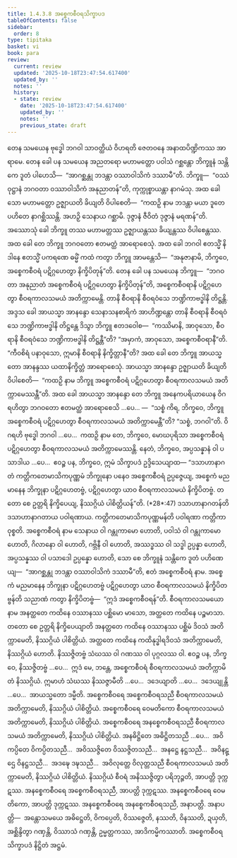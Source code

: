 ```yaml
---
title: 1.4.3.8 အစ္စေကစီဝရသိက္ခာပဒ
tableOfContents: false
sidebar:
  order: 8
type: tipitaka
basket: vi
book: para
review:
  current: review
  updated: '2025-10-18T23:47:54.617400'
  updated_by: ''
  notes: ''
  history:
  - state: review
    date: '2025-10-18T23:47:54.617400'
    updated_by: ''
    notes: ''
    previous_state: draft
---
```



<DynamicBreadcrumb />


<ReviewStatus review={frontmatter.review} showDetails={true} />

<HypothesisAnnotation frontmatter={frontmatter} />

<Division number="646" book="para" e="ch" v="1" p="374">

<Paragraph number="2385" book="para">
တေန သမယေန ဗုဒ္ဓေါ ဘဂဝါ သာဝတ္ထိယံ ဝိဟရတိ ဇေတဝနေ အနာထပိဏ္ဍိကဿ အာရာမေ. တေန ခေါ ပန သမယေန အညတရော မဟာမတ္တော ပဝါသံ ဂစ္ဆန္တော ဘိက္ခူနံ သန္တိကေ ဒူတံ ပါဟေသိ—  “အာဂစ္ဆန္တု ဘဒန္တာ ဝဿာဝါသိကံ ဒဿာမီ”တိ. ဘိက္ခူ—  “ဝဿံဝုဋ္ဌာနံ ဘဂဝတာ ဝဿာဝါသိကံ အနုညာတန်”တိ, ကုက္ကုစ္စာယန္တာ နာဂမံသု. အထ ခေါ သော မဟာမတ္တော ဥဇ္ဈာယတိ ခိယျတိ ဝိပါစေတိ—  “ကထဉှိ နာမ ဘဒန္တာ မယာ ဒူတေ ပဟိတေ နာဂစ္ဆိဿန္တိ. အဟဉှိ သေနာယ ဂစ္ဆာမိ. ဒုဇ္ဇာနံ ဇီဝိတံ ဒုဇ္ဇာနံ မရဏန်”တိ.
</Paragraph>

<Paragraph number="2386" book="para">
အဿောသုံ ခေါ ဘိက္ခူ တဿ မဟာမတ္တဿ ဥဇ္ဈာယန္တဿ ခိယျန္တဿ ဝိပါစေန္တဿ. အထ ခေါ တေ ဘိက္ခူ ဘဂဝတော ဧတမတ္ထံ အာရောစေသုံ. အထ ခေါ ဘဂဝါ ဧတသ္မိံ နိဒါနေ ဧတသ္မိံ ပကရဏေ ဓမ္မိံ ကထံ ကတွာ ဘိက္ခူ အာမန္တေသိ—  “အနုဇာနာမိ, ဘိက္ခဝေ, အစ္စေကစီဝရံ ပဋိဂ္ဂဟေတွာ နိက္ခိပိတုန်”တိ.
</Paragraph>

</Division>
<Division number="647" book="para" e="ch" v="1" p="374">

<Paragraph number="2387" book="para">
တေန ခေါ ပန သမယေန ဘိက္ခူ—  “ဘဂဝတာ အနုညာတံ အစ္စေကစီဝရံ ပဋိဂ္ဂဟေတွာ နိက္ခိပိတုန်”တိ, အစ္စေကစီဝရာနိ ပဋိဂ္ဂဟေတွာ စီဝရကာလသမယံ အတိက္ကာမေန္တိ. တာနိ စီဝရာနိ စီဝရဝံသေ ဘဏ္ဍိကာဗဒ္ဓါနိ တိဋ္ဌန္တိ. အဒ္ဒသ ခေါ အာယသ္မာ အာနန္ဒော သေနာသနစာရိကံ အာဟိဏ္ဍန္တော တာနိ စီဝရာနိ စီဝရဝံသေ ဘဏ္ဍိကာဗဒ္ဓါနိ တိဋ္ဌန္တေ ဒိသွာ ဘိက္ခူ ဧတဒဝေါစ—  “ကဿိမာနိ, အာဝုသော, စီဝရာနိ စီဝရဝံသေ ဘဏ္ဍိကာဗဒ္ဓါနိ တိဋ္ဌန္တီ”တိ? “အမှာကံ, အာဝုသော, အစ္စေကစီဝရာနီ”တိ. “ကီဝစိရံ ပနာဝုသော, ဣမာနိ စီဝရာနိ နိက္ခိတ္တာနီ”တိ? အထ ခေါ တေ ဘိက္ခူ အာယသ္မတော အာနန္ဒဿ ယထာနိက္ခိတ္တံ အာရောစေသုံ. အာယသ္မာ အာနန္ဒော ဥဇ္ဈာယတိ ခိယျတိ ဝိပါစေတိ—  “ကထဉှိ နာမ ဘိက္ခူ အစ္စေကစီဝရံ ပဋိဂ္ဂဟေတွာ စီဝရကာလသမယံ အတိက္ကာမေဿန္တီ”တိ.
</Paragraph>

<Paragraph number="2388" book="para">
အထ ခေါ အာယသ္မာ အာနန္ဒော တေ ဘိက္ခူ အနေကပရိယာယေန ဝိဂရဟိတွာ ဘဂဝတော ဧတမတ္ထံ အာရောစေသိ …ပေ… —  “သစ္စံ ကိရ, ဘိက္ခဝေ, ဘိက္ခူ အစ္စေကစီဝရံ ပဋိဂ္ဂဟေတွာ စီဝရကာလသမယံ အတိက္ကာမေန္တီ”တိ? “သစ္စံ, ဘဂဝါ”တိ. ဝိဂရဟိ ဗုဒ္ဓေါ ဘဂဝါ …ပေ…  ကထဉှိ နာမ တေ, ဘိက္ခဝေ, မောဃပုရိသာ အစ္စေကစီဝရံ ပဋိဂ္ဂဟေတွာ စီဝရကာလသမယံ အတိက္ကာမေဿန္တိ. နေတံ, ဘိက္ခဝေ, အပ္ပသန္နာနံ ဝါ ပသာဒါယ …ပေ…  ဧဝဉ္စ ပန, ဘိက္ခဝေ, ဣမံ သိက္ခာပဒံ ဥဒ္ဒိသေယျာထ—
</Paragraph>

</Division>
<Division number="648" book="para" e="ch" v="1" p="375">

<Paragraph number="2389" book="para">
<Emphasis>“ဒသာဟာနာဂတံ ကတ္တိကတေမာသိကပုဏ္ဏမံ ဘိက္ခုနော ပနေဝ အစ္စေကစီဝရံ ဥပ္ပဇ္ဇေယျ, အစ္စေကံ မညမာနေန ဘိက္ခုနာ ပဋိဂ္ဂဟေတဗ္ဗံ, ပဋိဂ္ဂဟေတွာ ယာဝ စီဝရကာလသမယံ နိက္ခိပိတဗ္ဗံ. တတော စေ ဥတ္တရိ နိက္ခိပေယျ, နိဿဂ္ဂိယံ ပါစိတ္တိယန်”</Emphasis>တိ. (*28*:<Emphasis>47</Emphasis>)
</Paragraph>

</Division>
<Division number="649" book="para" e="ch" v="1" p="375">

<Paragraph number="2390" book="para">
<Emphasis>ဒသာဟာနာဂတန်</Emphasis>တိ ဒသာဟာနာဂတာယ ပဝါရဏာယ.
</Paragraph>

<Paragraph number="2391" book="para">
<Emphasis>ကတ္တိကတေမာသိကပုဏ္ဏမန်</Emphasis>တိ ပဝါရဏာ ကတ္တိကာ ဝုစ္စတိ.
</Paragraph>

<Paragraph number="2392" book="para">
<Emphasis>အစ္စေကစီဝရံ</Emphasis> နာမ သေနာယ ဝါ ဂန္တုကာမော ဟောတိ, ပဝါသံ ဝါ ဂန္တုကာမော ဟောတိ, ဂိလာနော ဝါ ဟောတိ, ဂဗ္ဘိနီ ဝါ ဟောတိ, အဿဒ္ဓဿ ဝါ သဒ္ဓါ ဥပ္ပန္နာ ဟောတိ, အပ္ပသန္နဿ ဝါ ပသာဒေါ ဥပ္ပန္နော ဟောတိ, သော စေ ဘိက္ခူနံ သန္တိကေ ဒူတံ ပဟိဏေယျ—  “အာဂစ္ဆန္တု ဘဒန္တာ ဝဿာဝါသိကံ ဒဿာမီ”တိ, ဧတံ အစ္စေကစီဝရံ နာမ.
</Paragraph>

<Paragraph number="2393" book="para">
<Emphasis>အစ္စေကံ မညမာနေန ဘိက္ခုနာ ပဋိဂ္ဂဟေတဗ္ဗံ ပဋိဂ္ဂဟေတွာ ယာဝ စီဝရကာလသမယံ နိက္ခိပိတဗ္ဗန်</Emphasis>တိ သညာဏံ ကတွာ နိက္ခိပိတဗ္ဗံ—  “ဣဒံ အစ္စေကစီဝရန်”တိ.
</Paragraph>

<Paragraph number="2394" book="para">
<Emphasis>စီဝရကာလသမယော</Emphasis> နာမ အနတ္ထတေ ကထိနေ ဝဿာနဿ ပစ္ဆိမော မာသော, အတ္ထတေ ကထိနေ ပဉ္စမာသာ.
</Paragraph>

<Paragraph number="2395" book="para">
<Emphasis>တတော စေ ဥတ္တရိ နိက္ခိပေယျာ</Emphasis>တိ အနတ္ထတေ ကထိနေ ဝဿာနဿ ပစ္ဆိမံ ဒိဝသံ အတိက္ကာမေတိ, နိဿဂ္ဂိယံ ပါစိတ္တိယံ. အတ္ထတေ ကထိနေ ကထိနုဒ္ဓါရဒိဝသံ အတိက္ကာမေတိ, နိဿဂ္ဂိယံ ဟောတိ. နိဿဇ္ဇိတဗ္ဗံ သံဃဿ ဝါ ဂဏဿ ဝါ ပုဂ္ဂလဿ ဝါ. ဧဝဉ္စ ပန, ဘိက္ခဝေ, နိဿဇ္ဇိတဗ္ဗံ …ပေ…  ဣဒံ မေ, ဘန္တေ, အစ္စေကစီဝရံ စီဝရကာလသမယံ အတိက္ကာမိတံ နိဿဂ္ဂိယံ. ဣမာဟံ သံဃဿ နိဿဇ္ဇာမီတိ …ပေ…  ဒဒေယျာတိ …ပေ…  ဒဒေယျုန္တိ …ပေ…  အာယသ္မတော ဒမ္မီတိ.
</Paragraph>

</Division>
<Division number="650" book="para" e="ch" v="1" p="376">

<Paragraph number="2396" book="para">
အစ္စေကစီဝရေ အစ္စေကစီဝရသညီ စီဝရကာလသမယံ အတိက္ကာမေတိ, နိဿဂ္ဂိယံ ပါစိတ္တိယံ. အစ္စေကစီဝရေ ဝေမတိကော စီဝရကာလသမယံ အတိက္ကာမေတိ, နိဿဂ္ဂိယံ ပါစိတ္တိယံ. အစ္စေကစီဝရေ အနစ္စေကစီဝရသညီ စီဝရကာလသမယံ အတိက္ကာမေတိ, နိဿဂ္ဂိယံ ပါစိတ္တိယံ. အနဓိဋ္ဌိတေ အဓိဋ္ဌိတသညီ …ပေ…  အဝိကပ္ပိတေ ဝိကပ္ပိတသညီ…  အဝိဿဇ္ဇိတေ ဝိဿဇ္ဇိတသညီ…  အနဋ္ဌေ နဋ္ဌသညီ…  အဝိနဋ္ဌေ ဝိနဋ္ဌသညီ…  အဒဍ္ဎေ ဒဍ္ဎသညီ…  အဝိလုတ္တေ ဝိလုတ္တသညီ စီဝရကာလသမယံ အတိက္ကာမေတိ, နိဿဂ္ဂိယံ ပါစိတ္တိယံ.
</Paragraph>

<Paragraph number="2397" book="para">
နိဿဂ္ဂိယံ စီဝရံ အနိဿဇ္ဇိတွာ ပရိဘုဉ္ဇတိ, အာပတ္တိ ဒုက္ကဋဿ. အနစ္စေကစီဝရေ အစ္စေကစီဝရသညီ, အာပတ္တိ ဒုက္ကဋဿ. အနစ္စေကစီဝရေ ဝေမတိကော, အာပတ္တိ ဒုက္ကဋဿ. အနစ္စေကစီဝရေ အနစ္စေကစီဝရသညီ, အနာပတ္တိ.
</Paragraph>

</Division>
<Division number="651" book="para" e="ch" v="1" p="376">

<Paragraph number="2398" book="para">
အနာပတ္တိ—  အန္တောသမယေ အဓိဋ္ဌေတိ, ဝိကပ္ပေတိ, ဝိဿဇ္ဇေတိ, နဿတိ, ဝိနဿတိ, ဍယှတိ, အစ္ဆိန္ဒိတွာ ဂဏှန္တိ, ဝိဿာသံ ဂဏှန္တိ, ဥမ္မတ္တကဿ, အာဒိကမ္မိကဿာတိ.

</Paragraph>
</Division>

<Paragraph number="2399" type="center" book="para">
အစ္စေကစီဝရသိက္ခာပဒံ နိဋ္ဌိတံ အဋ္ဌမံ.
</Paragraph>